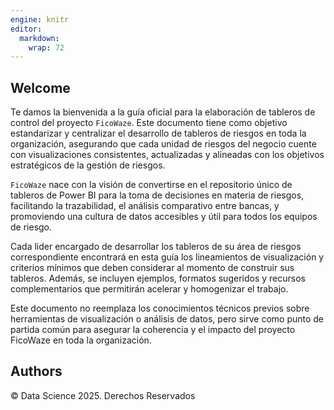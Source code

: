 ---
engine: knitr
editor: 
  markdown: 
    wrap: 72
---

## Welcome {.unnumbered}

Te damos la bienvenida a la guía oficial para la elaboración de tableros
de control del proyecto `FicoWaze`. Este documento tiene como objetivo
estandarizar y centralizar el desarrollo de tableros de riesgos en toda
la organización, asegurando que cada unidad de riesgos del negocio
cuente con visualizaciones consistentes, actualizadas y alineadas con
los objetivos estratégicos de la gestión de riesgos.

`FicoWaze` nace con la visión de convertirse en el repositorio único de
tableros de Power BI para la toma de decisiones en materia de riesgos,
facilitando la trazabilidad, el análisis comparativo entre bancas, y
promoviendo una cultura de datos accesibles y útil para todos los
equipos de riesgo.

Cada lider encargado de desarrollar los tableros de su área de riesgos
correspondiente encontrará en esta guía los lineamientos de
visualización y criterios mínimos que deben considerar al momento de
construir sus tableros. Además, se incluyen ejemplos, formatos sugeridos
y recursos complementarios que permitirán acelerar y homogenizar el
trabajo.

Este documento no reemplaza los conocimientos técnicos previos sobre
herramientas de visualización o análisis de datos, pero sirve como punto
de partida común para asegurar la coherencia y el impacto del proyecto
FicoWaze en toda la organización.

## Authors {.unnumbered}

© Data Science 2025. Derechos Reservados
